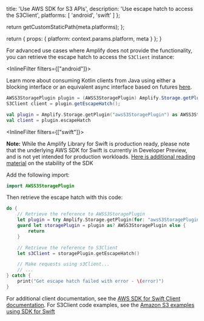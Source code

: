 
  title: 'Use AWS SDK for S3 APIs',
  description: 'Use escape hatch to access the S3Client',
  platforms: [
    'android',
    'swift'
  ]
};

  return getCustomStaticPath(meta.platforms);
};

  return {
    props: {
      platform: context.params.platform,
      meta
    }
  };
}

For advanced use cases where Amplify does not provide the functionality, you can retrieve the escape hatch to access the `S3Client` instance:

<InlineFilter filters={["android"]}>

<BlockSwitcher>

<Block name="Java">

<Callout>

Learn more about consuming Kotlin clients from Java using either a blocking interface or an equivalent async interface based on futures [here](https://github.com/awslabs/smithy-kotlin/blob/main/docs/design/kotlin-smithy-sdk.md#java-interop).

</Callout>

```java
AWSS3StoragePlugin plugin = (AWSS3StoragePlugin) Amplify.Storage.getPlugin("awsS3StoragePlugin");
S3Client client = plugin.getEscapeHatch();
```

</Block>
<Block name="Kotlin">

```kotlin
val plugin = Amplify.Storage.getPlugin("awsS3StoragePlugin") as AWSS3StoragePlugin
val client = plugin.escapeHatch
```

</Block>
</BlockSwitcher>

</InlineFilter>

<InlineFilter filters={["swift"]}>

<Callout warning>

**Note:** While the Amplify Library for Swift is production ready, please note that the underlying AWS SDK for Swift is currently in Developer Preview, and is not yet intended for production workloads. [Here is additional reading material](https://github.com/awslabs/aws-sdk-swift/blob/main/Sources/Core/AWSSDKForSwift/Documentation.docc/stability.md) on the stability of the SDK

</Callout>

Add the following import:

```swift
import AWSS3StoragePlugin
```

Then retrieve the escape hatch with this code:

```swift
do {
    // Retrieve the reference to AWSS3StoragePlugin
    let plugin = try Amplify.Storage.getPlugin(for: "awsS3StoragePlugin")
    guard let storagePlugin = plugin as? AWSS3StoragePlugin else {
        return
    }

    // Retrieve the reference to S3Client
    let s3Client = storagePlugin.getEscapeHatch()

    // Make requests using s3Client...
    // ...
} catch {
    print("Get escape hatch failed with error - \(error)")
}
```

For additional client documentation, see the [AWS SDK for Swift Client documentation](https://docs.aws.amazon.com/sdk-for-swift/latest/developer-guide/using-client-services.html). For S3Client code examples, see the [Amazon S3 examples using SDK for Swift](https://docs.aws.amazon.com/sdk-for-swift/latest/developer-guide/swift_s3_code_examples.html)

</InlineFilter>
